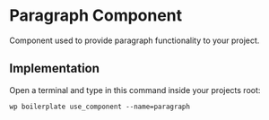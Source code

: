 # Paragraph Component

Component used to provide paragraph functionality to your project.

## Implementation

Open a terminal and type in this command inside your projects root:

```shell
wp boilerplate use_component --name=paragraph
```
